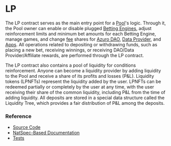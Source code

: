 # LP

The LP contract serves as the main entry point for a [Pool](/knowledge-hub/how-azuro-works/components/pools)'s logic. Through it, the Pool owner
can enable or disable plugged [Betting Engines](/knowledge-hub/how-azuro-works/components/betting-engines), adjust
reinforcement limits and minimum bet amounts for each Betting Engine, manage games, and
change [fee](/knowledge-hub/how-azuro-works/reward-distribution) shares for [Azuro DAO](/knowledge-hub/azur/azuro-dao),
[Data Provider](/knowledge-hub/how-azuro-works/protocol-actors/data-providers), and [Apps](/knowledge-hub/how-azuro-works/protocol-actors/apps). All operations
related to depositing or withdrawing funds, such as placing a new bet, receiving winnings, or receiving
DAO/Data Provider/Affiliate rewards, are performed through the LP contract.

The LP contract also contains a pool of liquidity for conditions reinforcement. Anyone can become a liquidity provider
by adding liquidity to the Pool and receive a share of its profits and losses (P&L). Liquidity tokens (LPNFTs) represent
the liquidity added by the user. LPNFTs can be redeemed partially or completely by the user at any time, with the user
receiving their share of the common liquidity, including P&L from the time of adding liquidity. All deposits are stored
in a special data structure called the Liquidity Tree, which provides a fair distribution of P&L among the deposits.


### Reference

- [Source Code](https://github.com/Azuro-protocol/Azuro-v2-public/blob/main/contracts/LP.sol)
- [NatSpec-Based Documentation](https://azuro-protocol.github.io/Azuro-v2-public/#/contracts/LP.sol:LP)
- [Tests](https://github.com/Azuro-protocol/Azuro-v2-public/blob/main/test/liquidity-test.js)

